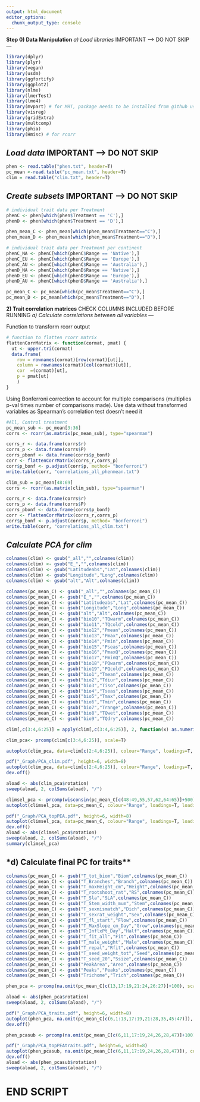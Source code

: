 ```yaml
---
output: html_document
editor_options: 
  chunk_output_type: console
---
```


**Step 0) Data Manipulation**
*a) Load libraries* IMPORTANT --> DO NOT SKIP
---
```r
library(dplyr)
library(plyr)
library(vegan)
library(usdm)
library(ggfortify)
library(ggplot2)
library(nlme)
library(lmerTest)
library(lme4)
library(mvpart) # for MRT, package needs to be installed from github using devtools::install_github("cran/mvpart")
library(visreg)
library(gridExtra)
library(multcomp)
library(phia)
library(Hmisc) # for rcorr

```


*Load data* IMPORTANT --> DO NOT SKIP
---
```r
phen <- read.table("phen.txt", header=T)
pc_mean <-read.table("pc_mean.txt", header=T)
clim = read.table("clim.txt", header=T)
```

*Create subsets* IMPORTANT --> DO NOT SKIP
---
```r
# individual trait data per Treatment
phenC <- phen[which(phen$Treatment == 'C'),]
phenD <- phen[which(phen$Treatment == 'D'),]

phen_mean_C <- phen_mean[which(phen_mean$Treatment=="C"),]
phen_mean_D <- phen_mean[which(phen_mean$Treatment=="D"),]

# individual trait data per Treatment per continent
phenC_NA <- phenC[which(phenC$Range == 'Native'),]
phenC_EU <- phenC[which(phenC$Range == 'Europe'),]
phenC_AU <- phenC[which(phenC$Range == 'Australia'),]
phenD_NA <- phenC[which(phenD$Range == 'Native'),]
phenD_EU <- phenC[which(phenD$Range == 'Europe'),]
phenD_AU <- phenC[which(phenD$Range == 'Australia'),]

pc_mean_C <- pc_mean[which(pc_mean$Treatment=="C"),]
pc_mean_D <- pc_mean[which(pc_mean$Treatment=="D"),]
```
  
**2) Trait correlation matrices** CHECK COLUMNS INCLUDED BEFORE RUNNING
*a) Calculate correlations between all variables*
---

Function to transform rcorr output
```r
# function to flatten rcorr matrix
flattenCorrMatrix <- function(cormat, pmat) {
  ut <- upper.tri(cormat)
  data.frame(
    row = rownames(cormat)[row(cormat)[ut]],
    column = rownames(cormat)[col(cormat)[ut]],
    cor  =(cormat)[ut],
    p = pmat[ut]
    )
}
```

Using Bonferroni correction to account for multiple comparisons (multiplies p-val times number of comparisons made). Use data without transformed variables as Spearman's correlation test doesn't need it
```r
#All, Control treatment
pc_mean_sub <- pc_mean[3:36]
corrs <- rcorr(as.matrix(pc_mean_sub), type="spearman")

corrs_r <- data.frame(corrs$r)
corrs_p <- data.frame(corrs$P)
corrs_pbonf <- data.frame(corrs$p_bonf)
corr <- flattenCorrMatrix(corrs_r,corrs_p)
corr$p_bonf <- p.adjust(corr$p, method= "bonferroni")
write.table(corr, "correlations_all_phenmean.txt")  
```  
  
```r
clim_sub = pc_mean[48:69]
corrs <- rcorr(as.matrix(clim_sub), type="spearman")

corrs_r <- data.frame(corrs$r)
corrs_p <- data.frame(corrs$P)
corrs_pbonf <- data.frame(corrs$p_bonf)
corr <- flattenCorrMatrix(corrs_r,corrs_p)
corr$p_bonf <- p.adjust(corr$p, method= "bonferroni")
write.table(corr, "correlations_all_clim.txt")  
```

*Calculate PCA for clim*
---
```r
colnames(clim) <- gsub("_all","",colnames(clim))
colnames(clim) <- gsub("E_","",colnames(clim))
colnames(clim) <- gsub("Latitudeabs","Lat",colnames(clim))
colnames(clim) <- gsub("Longitude","Long",colnames(clim))
colnames(clim) <- gsub("alt","Alt",colnames(clim))

colnames(pc_mean_C) <- gsub("_all","",colnames(pc_mean_C))
colnames(pc_mean_C) <- gsub("E_","",colnames(pc_mean_C))
colnames(pc_mean_C) <- gsub("Latitudeabs","Lat",colnames(pc_mean_C))
colnames(pc_mean_C) <- gsub("Longitude","Long",colnames(pc_mean_C))
colnames(pc_mean_C) <- gsub("alt","Alt",colnames(pc_mean_C))
colnames(pc_mean_C) <- gsub("bio10","TQwarm",colnames(pc_mean_C))
colnames(pc_mean_C) <- gsub("bio11","TQcold",colnames(pc_mean_C))
colnames(pc_mean_C) <- gsub("bio12","Pmean",colnames(pc_mean_C))
colnames(pc_mean_C) <- gsub("bio13","Pmax",colnames(pc_mean_C))
colnames(pc_mean_C) <- gsub("bio14","Pmin",colnames(pc_mean_C))
colnames(pc_mean_C) <- gsub("bio15","Pseas",colnames(pc_mean_C))
colnames(pc_mean_C) <- gsub("bio16","PmaxQ",colnames(pc_mean_C))
colnames(pc_mean_C) <- gsub("bio17","PminQ",colnames(pc_mean_C))
colnames(pc_mean_C) <- gsub("bio18","PQwarm",colnames(pc_mean_C))
colnames(pc_mean_C) <- gsub("bio19","PQcold",colnames(pc_mean_C))
colnames(pc_mean_C) <- gsub("bio1","Tmean",colnames(pc_mean_C))
colnames(pc_mean_C) <- gsub("bio2","Tdiur",colnames(pc_mean_C))
colnames(pc_mean_C) <- gsub("bio3","Tiso",colnames(pc_mean_C))
colnames(pc_mean_C) <- gsub("bio4","Tseas",colnames(pc_mean_C))
colnames(pc_mean_C) <- gsub("bio5","Tmax",colnames(pc_mean_C))
colnames(pc_mean_C) <- gsub("bio6","Tmin",colnames(pc_mean_C))
colnames(pc_mean_C) <- gsub("bio7","Trange",colnames(pc_mean_C))
colnames(pc_mean_C) <- gsub("bio8","TQwet",colnames(pc_mean_C))
colnames(pc_mean_C) <- gsub("bio9","TQdry",colnames(pc_mean_C))

```

```r
clim[,c(3:4,6:25)] = apply(clim[,c(3:4,6:25)], 2, function(x) as.numeric(as.character(x)));

clim_pca<- prcomp(clim[c(3:4,6:25)], scale=T)

autoplot(clim_pca, data=clim[c(2:4,6:25)], colour="Range", loadings=T, loadings.label=T, shape=F, label.label="Pop", loadings.label.size=4)+ theme_minimal()  

pdf("_Graph/PCA_clim.pdf", height=6, width=8)
autoplot(clim_pca, data=clim[c(2:4,6:25)], colour="Range", loadings=T, loadings.label=T, shape="Range", loadings.label.size=4, loadings.label.repel=T, loadings.label.colour='black')+ theme_minimal() + scale_shape_manual(values=c(19,15,17))
dev.off()

aload <- abs(clim_pca$rotation)
sweep(aload, 2, colSums(aload), "/")

climsel_pca <- prcomp(wisconsin(pc_mean_C[c(48:49,55,57,62,64:65)]+500), scale=T)
autoplot(climsel_pca, data=pc_mean_C, colour="Range", loadings=T, loadings.label=T, shape=F, label.label="Pop", loadings.label.size=4)+ theme_minimal()  

pdf("_Graph/PCA_topPEA.pdf", height=6, width=8)
autoplot(climsel_pca, data=pc_mean_C, colour="Range", loadings=T, loadings.label=T, shape="Range", loadings.label.size=4, loadings.label.repel=T, loadings.label.colour='black')+ theme_minimal() + scale_shape_manual(values=c(19,15,17))
dev.off()
aload <- abs(climsel_pca$rotation)
sweep(aload, 2, colSums(aload), "/")
summary(climsel_pca)
```

*d)	Calculate final PC for traits**
---
```r
colnames(pc_mean_C) <- gsub("T_tot_biom","Biom",colnames(pc_mean_C))
colnames(pc_mean_C) <- gsub("T_Branches","Branch",colnames(pc_mean_C))
colnames(pc_mean_C) <- gsub("T_maxHeight_cm","Height",colnames(pc_mean_C))
colnames(pc_mean_C) <- gsub("T_rootshoot_rat","RS",colnames(pc_mean_C))
colnames(pc_mean_C) <- gsub("T_Sla","SLA",colnames(pc_mean_C))
colnames(pc_mean_C) <- gsub("T_Stem_width_mum","Stem",colnames(pc_mean_C))
colnames(pc_mean_C) <- gsub("T_sexmismatch","Dich",colnames(pc_mean_C))
colnames(pc_mean_C) <- gsub("T_sexrat_weight","Sex",colnames(pc_mean_C))
colnames(pc_mean_C) <- gsub("T_fl_start","Flow",colnames(pc_mean_C))
colnames(pc_mean_C) <- gsub("T_MaxSlope_cm_Day","Grow",colnames(pc_mean_C))
colnames(pc_mean_C) <- gsub("T_InflxPt_Day","Half",colnames(pc_mean_C))
colnames(pc_mean_C) <- gsub("T_fit_all","Fit",colnames(pc_mean_C))
colnames(pc_mean_C) <- gsub("T_male_weight","Male",colnames(pc_mean_C))
colnames(pc_mean_C) <- gsub("T_repal","Rfit",colnames(pc_mean_C))
colnames(pc_mean_C) <- gsub("T_seed_weight_tot","Seed",colnames(pc_mean_C))
colnames(pc_mean_C) <- gsub("T_seed_20","Ssize",colnames(pc_mean_C))
colnames(pc_mean_C) <- gsub("PeakArea","Area",colnames(pc_mean_C))
colnames(pc_mean_C) <- gsub("Peaks","Peaks",colnames(pc_mean_C))
colnames(pc_mean_C) <- gsub("Trichome","Trich",colnames(pc_mean_C))
```


```r
phen_pca <- prcomp(na.omit(pc_mean_C[c(13,17:19,21:24,26:27)]+100), scale=T) 

aload <- abs(phen_pca$rotation)
sweep(aload, 2, colSums(aload), "/")

pdf("_Graph/PCA_traits.pdf", height=6, width=8)
autoplot(phen_pca, na.omit(pc_mean_C[c(6,1:13,17:19,21:28,35,45:47)]), colour="Range", loadings=T, loadings.label=T, shape="Range", loadings.label.size=4, loadings.label.repel=T, loadings.label.colour='black')+ theme_minimal() + scale_shape_manual(values=c(19,15,17))
dev.off()

phen_pcasub <- prcomp(na.omit(pc_mean_C[c(6,11,17:19,24,26,28,47)]+100), scale=T) 

pdf("_Graph/PCA_topPEAtraits.pdf", height=6, width=8)
autoplot(phen_pcasub, na.omit(pc_mean_C[c(6,11,17:19,24,26,28,47)]), colour="Range", loadings=T, loadings.label=T, shape="Range", loadings.label.size=4, loadings.label.repel=T, loadings.label.colour='black')+ theme_minimal() + scale_shape_manual(values=c(19,15,17))
dev.off()
aload <- abs(phen_pcasub$rotation)
sweep(aload, 2, colSums(aload), "/")
```

**END SCRIPT**
===